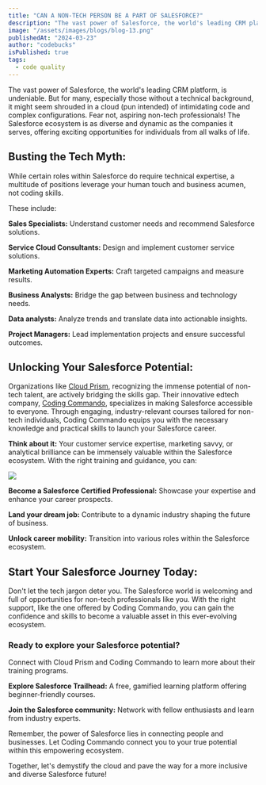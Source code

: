 ```yaml
---
title: "CAN A NON-TECH PERSON BE A PART OF SALESFORCE?"
description: "The vast power of Salesforce, the world's leading CRM platform, is undeniable. But for many, especially those without a technical background, it might seem shrouded in a cloud (pun intended) of intimidating code and complex configurations. Fear not, aspiring non-tech professionals! The [Salesforce](https://www.salesforce.com/in/) ecosystem is as diverse and dynamic as the companies it serves, offering exciting opportunities for individuals from all walks of life."
image: "/assets/images/blogs/blog-13.png"
publishedAt: "2024-03-23"
author: "codebucks"
isPublished: true
tags:
  - code quality
---
```


The vast power of Salesforce, the world's leading CRM platform, is undeniable. But for many, especially those without a technical background, it might seem shrouded in a cloud (pun intended) of intimidating code and complex configurations. Fear not, aspiring non-tech professionals! The Salesforce ecosystem is as diverse and dynamic as the companies it serves, offering exciting opportunities for individuals from all walks of life.

## Busting the Tech Myth:

While certain roles within Salesforce do require technical expertise, a multitude of positions leverage your human touch and business acumen, not coding skills.

These include:

**Sales Specialists:** Understand customer needs and recommend Salesforce solutions.

**Service Cloud Consultants:** Design and implement customer service solutions.

**Marketing Automation Experts:** Craft targeted campaigns and measure results.

**Business Analysts:** Bridge the gap between business and technology needs.

**Data analysts:** Analyze trends and translate data into actionable insights.

**Project Managers:** Lead implementation projects and ensure successful outcomes.

## Unlocking Your Salesforce Potential:

Organizations like [Cloud Prism](http://www.cloudprism.in), recognizing the immense potential of non-tech talent, are actively bridging the skills gap. Their innovative edtech company, [Coding Commando](https://codingcommando.in/), specializes in making Salesforce accessible to everyone. Through engaging, industry-relevant courses tailored for non-tech individuals, Coding Commando equips you with the necessary knowledge and practical skills to launch your Salesforce career.

**Think about it:** Your customer service expertise, marketing savvy, or analytical brilliance can be immensely
valuable within the Salesforce ecosystem. With the right training and guidance, you can:

<Image src="/assets/images/blogs/blog-14.png" />

**Become a Salesforce Certified Professional:** Showcase your expertise and enhance your career prospects.

**Land your dream job:** Contribute to a dynamic industry shaping the future of business.

**Unlock career mobility:** Transition into various roles within the Salesforce ecosystem.

## Start Your Salesforce Journey Today:

Don't let the tech jargon deter you. The Salesforce world is welcoming and full of opportunities for non-tech professionals like you. With the right support, like the one offered by Coding Commando, you can gain the confidence and skills to become a valuable asset in this ever-evolving ecosystem.

### Ready to explore your Salesforce potential?

Connect with Cloud Prism and Coding Commando to learn more about their training programs.

**Explore Salesforce Trailhead:** A free, gamified learning platform offering beginner-friendly courses.

**Join the Salesforce community:** Network with fellow enthusiasts and learn from industry experts.

Remember, the power of Salesforce lies in connecting people and businesses. Let Coding Commando connect you to your true potential within this empowering ecosystem.

Together, let's demystify the cloud and pave the way for a more inclusive and diverse Salesforce future!
